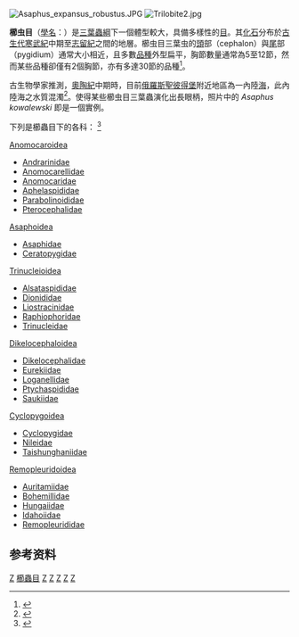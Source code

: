 {{Automatic taxobox
| taxon = Asaphida
| authority = [[理查德·福提|Fortey]] & [[Chatterton|Chatterton]], 1988
| fossil_range = {{fossil_range|中寒武纪|志留纪}}
| image =Asaphus.jpg
| image_caption = ''[[Asaphus_lepidurus|Asaphus lepidurus]]''
| subdivision_ranks = [[总科|总科]]
| subdivision =
*[[Anomocaroidea|Anomocaroidea]]
*[[Asaphoidea|Asaphoidea]]
*[[Dikelokephaloidea|Dikelokephaloidea]]
*[[Remopleuridoidea|Remopleuridoidea]]
*[[Cyclopygoidea|Cyclopygoidea]]
*[[Trinucleioidea|Trinucleioidea]]

}}

[[Image:Asaphus_expansus_robustus.JPG|thumb]]
[[Image:Trilobite2.jpg|thumb]]

'''櫛虫目'''（[[學名|學名]]：{{lang|la|Asaphida}}）是[[三葉蟲綱|三葉蟲綱]]下一個體型較大，具備多樣性的[[目_(生物)|目]]。其[[化石|化石]]分布於[[古生代|古生代]][[寒武紀|寒武紀]]中期至[[志留紀|志留紀]]之間的地層。櫛虫目三葉虫的[[頭|頭]]部（cephalon）與[[尾|尾]]部（pygidium）通常大小相近，且多數[[品種|品種]]外型扁平，胸節數量通常為5至12節，然而某些品種卻僅有2個胸節，亦有多達30節的品種<ref>{{Cite web |url=http://www.trilobites.info/ordasaphida.htm |title=存档副本 |access-date=2010-05-02 |archive-date=2011-01-06 |archive-url=https://web.archive.org/web/20110106064019/http://www.trilobites.info/ordasaphida.htm |dead-url=no }}</ref>。

古生物學家推測，[[奧陶紀|奧陶紀]]中期時，目前[[俄羅斯|俄羅斯]][[聖彼得堡|聖彼得堡]]附近地區為一內陸[[海|海]]，此內陸海之水質混濁<ref>{{Cite web |url=http://www.fossilmuseum.net/Fossil_Sites/trilobites-russia/Russian_Trilobites.htm |title=存档副本 |access-date=2010-05-02 |archive-date=2020-02-28 |archive-url=https://web.archive.org/web/20200228061209/http://www.fossilmuseum.net/Fossil_Sites/trilobites-russia/Russian_Trilobites.htm |dead-url=no }}</ref>。使得某些櫛虫目三葉蟲演化出長眼柄，照片中的 ''Asaphus kowalewski'' 即是一個實例。

下列是櫛蟲目下的各科：
<ref>{{cite web |url=http://www.trilobites.info/ordasaphida.htm |title=Order Asaphida |author=S. M. Gon III |accessdate=November 21, 2010 |archive-date=2011-01-06 |archive-url=https://web.archive.org/web/20110106064019/http://www.trilobites.info/ordasaphida.htm |dead-url=no }}</ref>
{{Div col|colwidth=11em}}
;[[Anomocaroidea|Anomocaroidea]]
*[[Andrarinidae|Andrarinidae]]
*[[Anomocarellidae|Anomocarellidae]]
*[[Anomocaridae|Anomocaridae]]
*[[Aphelaspididae|Aphelaspididae]]
*[[Parabolinoididae|Parabolinoididae]]
*[[Pterocephalidae|Pterocephalidae]]
;[[Asaphoidea|Asaphoidea]]
*[https://en.wikipedia.org/wiki/Asaphidae Asaphidae] {{Wayback|url=https://en.wikipedia.org/wiki/Asaphidae |date=20211224053824 }}
*[[Ceratopygidae|Ceratopygidae]]
;[[Trinucleioidea|Trinucleioidea]]
*[[Alsataspididae|Alsataspididae]]
*[[Dionididae|Dionididae]]
*[[Liostracinidae|Liostracinidae]]
*[[Raphiophoridae|Raphiophoridae]]
*[[Trinucleidae|Trinucleidae]]
;[[Dikelocephaloidea|Dikelocephaloidea]]
*[[Dikelocephalidae|Dikelocephalidae]]
*[[Eurekiidae|Eurekiidae]]
*[[Loganellidae|Loganellidae]]
*[[Ptychaspididae|Ptychaspididae]]
*[[Saukiidae|Saukiidae]]
;[[Cyclopygoidea|Cyclopygoidea]]
*[[Cyclopygidae|Cyclopygidae]]
*[[Nileidae|Nileidae]]
*[[Taishunghaniidae|Taishunghaniidae]]
;[[Remopleuridoidea|Remopleuridoidea]]
*[[Auritamiidae|Auritamiidae]]
*[[Bohemillidae|Bohemillidae]]
*[[Hungaiidae|Hungaiidae]]
*[[Idahoiidae|Idahoiidae]]
*[[Remopleurididae|Remopleurididae]]
{{div col end}}

== 参考资料 ==
{{reflist}}
{{Taxonbar|from=Q220877}}

[[Category:三葉蟲綱|Z]]
[[Category:櫛蟲目|]]
[[Category:寒武紀動物|Z]]
[[Category:奧陶紀動物|Z]]
[[Category:志留紀動物|Z]]
[[Category:寒武紀三葉蟲|Z]]
[[Category:1988年描述的分类群|Z]]
